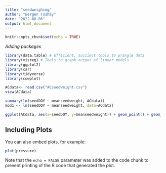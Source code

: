 ```yaml
---
title: "seedweighing"
author: "Bergen Foshay"
date: "2022-08-06"
output: html_document
---
```


```r
knitr::opts_chunk$set(echo = TRUE)
```
*Adding packages*

```r
library(data.table) # Efficient, succinct tools to wrangle data
library(visreg) # Tools to graph output of linear models
library(ggplot2)
library(car)
library(tidyverse)
library(cowplot)
```



```r
ACdata<- read.csv("ACseedweight.csv")
view(ACdata)
```

```r
summary(lm(seedDOY ~ meanseedweight, ACdata))
mod1 <- lm(seedDOY ~ meanseedweight, data=ACdata)

ggplot(ACdata, aes(x=seedDOY, y=meanseedweight)) + geom_point() + geom_smooth(method="lm") + theme_classic()

```


## Including Plots

You can also embed plots, for example:

```r
plot(pressure)
```

Note that the `echo = FALSE` parameter was added to the code chunk to prevent printing of the R code that generated the plot.
